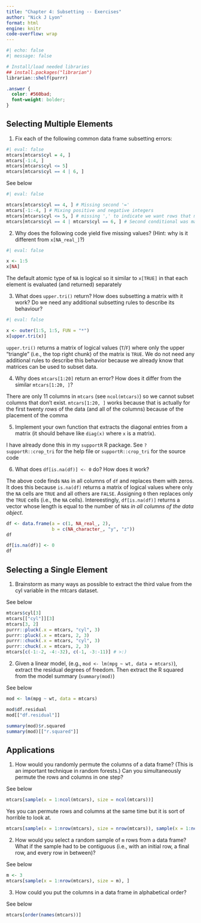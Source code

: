 ```yaml
---
title: "Chapter 4: Subsetting -- Exercises"
author: "Nick J Lyon"
format: html
engine: knitr
code-overflow: wrap
---
```


```r
#| echo: false
#| message: false

# Install/load needed libraries
## install.packages("librarian")
librarian::shelf(purrr)
```

```scss
.answer { 
  color: #560bad;
  font-weight: bolder;
}
```

## Selecting Multiple Elements

1. Fix each of the following common data frame subsetting errors:

```r
#| eval: false
mtcars[mtcars$cyl = 4, ]
mtcars[-1:4, ]
mtcars[mtcars$cyl <= 5]
mtcars[mtcars$cyl == 4 | 6, ]
```

[See below]{.answer}

```r
#| eval: false 

mtcars[mtcars$cyl == 4, ] # Missing second '='
mtcars[-1:-4, ] # Mixing positive and negative integers
mtcars[mtcars$cyl <= 5, ] # missing ',' to indicate we want rows that meet the condition
mtcars[mtcars$cyl == 4 | mtcars$cyl == 6, ] # Second conditional was malformed / does not evaluate to 'T' or 'F'
```

2. Why does the following code yield five missing values? (Hint: why is it different from `x[NA_real_]`?)

```r
#| eval: false

x <- 1:5
x[NA]
```

[The default atomic type of `NA` is logical so it similar to `x[TRUE]` in that each element is evaluated (and returned) separately]{.answer}

3. What does `upper.tri()` return? How does subsetting a matrix with it work? Do we need any additional subsetting rules to describe its behaviour?

```r
#| eval: false

x <- outer(1:5, 1:5, FUN = "*")
x[upper.tri(x)]
```

[`upper.tri()` returns a matrix of logical values (`T`/`F`) where only the upper "triangle" (i.e., the top right chunk) of the matrix is `TRUE`. We do not need any additional rules to describe this behavior because we already know that matrices can be used to subset data.]{.answer}

4. Why does `mtcars[1:20]` return an error? How does it differ from the similar `mtcars[1:20, ]`?

[There are only 11 columns in `mtcars` (see `ncol(mtcars)`) so we cannot subset columns that don't exist. `mtcars[1:20, ]` works because that is actually for the first twenty _rows_ of the data (and all of the columns) because of the placement of the comma]{.answer}

5. Implement your own function that extracts the diagonal entries from a matrix (it should behave like `diag(x)` where `x` is a matrix).

[I have already done this in my `supportR` R package. See `?supportR::crop_tri` for the help file or `supportR::crop_tri` for the source code]{.answer}

6. What does `df[is.na(df)] <- 0` do? How does it work?

[The above code finds `NA`s in all columns of `df` and replaces them with zeros. It does this because `is.na(df)` returns a matrix of logical values where only the `NA` cells are `TRUE` and all others are `FALSE`. Assigning `0` then replaces only the `TRUE` cells (i.e., the `NA` cells). Intereestingly, `df[is.na(df)]` returns a vector whose length is equal to the number of `NA`s _in all columns of the data object_.]{.answer}

```r
df <- data.frame(a = c(1, NA_real_, 2),
                 b = c(NA_character_, "y", "z"))
df

df[is.na(df)] <- 0
df
```

## Selecting a Single Element

1. Brainstorm as many ways as possible to extract the third value from the cyl variable in the mtcars dataset.

[See below]{.answer}

```r
mtcars$cyl[3]
mtcars[["cyl"]][3]
mtcars[3, 2]
purrr::pluck(.x = mtcars, "cyl", 3)
purrr::pluck(.x = mtcars, 2, 3)
purrr::chuck(.x = mtcars, "cyl", 3)
purrr::chuck(.x = mtcars, 2, 3)
mtcars[c(-1:-2, -4:-32), c(-1, -3:-11)] # >:)
```

2. Given a linear model, (e.g., `mod <- lm(mpg ~ wt, data = mtcars)`), extract the residual degrees of freedom. Then extract the R squared from the model summary (`summary(mod)`)

[See below]{.answer}

```r
mod <- lm(mpg ~ wt, data = mtcars)

mod$df.residual
mod[["df.residual"]]

summary(mod)$r.squared
summary(mod)[["r.squared"]]
```

## Applications

1. How would you randomly permute the columns of a data frame? (This is an important technique in random forests.) Can you simultaneously permute the rows and columns in one step?

[See below]{.answer}

```r
mtcars[sample(x = 1:ncol(mtcars), size = ncol(mtcars))]
```

[Yes you can permute rows and columns at the same time but it is sort of horrible to look at.]{.answer}

```r
mtcars[sample(x = 1:nrow(mtcars), size = nrow(mtcars)), sample(x = 1:ncol(mtcars), size = ncol(mtcars))]
```


2. How would you select a random sample of `m` rows from a data frame? What if the sample had to be contiguous (i.e., with an initial row, a final row, and every row in between)?

[See below]{.answer}

```r
m <- 3
mtcars[sample(x = 1:nrow(mtcars), size = m), ]
```

3. How could you put the columns in a data frame in alphabetical order?

[See below]{.answer}

```r
mtcars[order(names(mtcars))]
```
